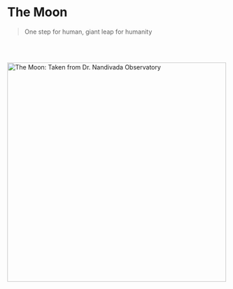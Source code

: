
# The Moon
> One step for human, giant leap for humanity

<br></br>
<div className="flex justify-center">
<Image 
    src="/img/explore/moon.jpg"
    alt="The Moon: Taken from Dr. Nandivada Observatory"
    width="500"
    height="500"
    className="rounded-2xl w-1/2 h-auto"
/>
</div>